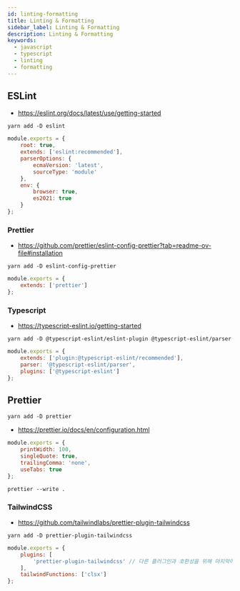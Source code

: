 ```yaml
---
id: linting-formatting
title: Linting & Formatting
sidebar_label: Linting & Formatting
description: Linting & Formatting
keywords:
  - javascript
  - typescript
  - linting
  - formatting
---
```


## ESLint

- https://eslint.org/docs/latest/use/getting-started

```shell
yarn add -D eslint
```

```javascript title=".eslintrc.cjs"
module.exports = {
	root: true,
	extends: ['eslint:recommended'],
	parserOptions: {
		ecmaVersion: 'latest',
		sourceType: 'module'
	},
	env: {
		browser: true,
		es2021: true
	}
};
```

### Prettier

- https://github.com/prettier/eslint-config-prettier?tab=readme-ov-file#installation

```shell
yarn add -D eslint-config-prettier
```

```javascript title=".eslintrc.cjs"
module.exports = {
	extends: ['prettier']
};
```

### Typescript

- https://typescript-eslint.io/getting-started

```shell
yarn add -D @typescript-eslint/eslint-plugin @typescript-eslint/parser
```

```javascript title=".eslintrc.cjs"
module.exports = {
	extends: ['plugin:@typescript-eslint/recommended'],
	parser: '@typescript-eslint/parser',
	plugins: ['@typescript-eslint']
};
```

## Prettier

```shell
yarn add -D prettier
```

- https://prettier.io/docs/en/configuration.html

```javascript title=".prettierrc.cjs"
module.exports = {
	printWidth: 100,
	singleQuote: true,
	trailingComma: 'none',
	useTabs: true
};
```

```shell
prettier --write .
```

### TailwindCSS

- https://github.com/tailwindlabs/prettier-plugin-tailwindcss

```shell
yarn add -D prettier-plugin-tailwindcss
```

```javascript title=".prettierrc.cjs"
module.exports = {
	plugins: [
		'prettier-plugin-tailwindcss' // 다른 플러그인과 호환성을 위해 마지막에 추가
	],
	tailwindFunctions: ['clsx']
};
```
